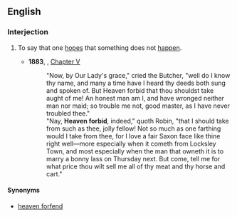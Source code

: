 ==English==

===Interjection===
{{en-interj}}

# {{lb|en|idiomatic}} To say that one [[hopes]] that something does not [[happen]].
#* '''1883''', {{w|Howard Pyle}}, ''{{w|The Merry Adventures of Robin Hood}}'' [[s:The Merry Adventures of Robin Hood/Chapter V|Chapter V]]
#*: "Now, by Our Lady's grace," cried the Butcher, "well do I know thy name, and many a time have I heard thy deeds both sung and spoken of. But Heaven forbid that thou shouldst take aught of me! An honest man am I, and have wronged neither man nor maid; so trouble me not, good master, as I have never troubled thee."
#*: "Nay, '''Heaven forbid''', indeed," quoth Robin, "that I should take from such as thee, jolly fellow! Not so much as one farthing would I take from thee, for I love a fair Saxon face like thine right well—more especially when it cometh from Locksley Town, and most especially when the man that owneth it is to marry a bonny lass on Thursday next. But come, tell me for what price thou wilt sell me all of thy meat and thy horse and cart."

====Synonyms====
* [[heaven forfend]]